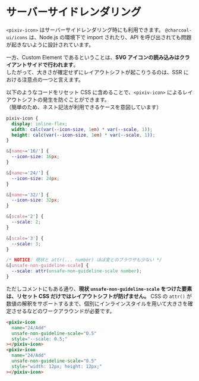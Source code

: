 
<Meta title="icons/SSR" />

# サーバーサイドレンダリング

`<pixiv-icon>` はサーバーサイドレンダリング時にも利用できます。
`@charcoal-ui/icons` は、Node.js の環境下で import されたり、API を呼び出されても問題が起きないように設計されています。

一方、Custom Element であるということは、**SVG アイコンの読み込みはクライアントサイドで行われます**。  
したがって、大きさが確定せずにレイアウトシフトが起こりうるのは、SSR における注意点の一つと言えます。

以下のようなコードをリセット CSS に含めることで、`<pixiv-icon>` によるレイアウトシフトの発生を防ぐことができます。  
（簡単のため、ネスト記法が利用できるケースを意図しています）

```css
pixiv-icon {
  display: inline-flex;
  width: calc(var(--icon-size, 1em) * var(--scale, 1));
  height: calc(var(--icon-size, 1em) * var(--scale, 1));
}

&[name~='16/'] {
  --icon-size: 16px;
}

&[name~='24/'] {
  --icon-size: 24px;
}

&[name~='32/'] {
  --icon-size: 32px;
}

&[scale='2'] {
  --scale: 2;
}

&[scale='3'] {
  --scale: 3;
}

/* NOTICE: 現状と attr(... number) ほぼ変とのブラウザも少ない */
&[unsafe-non-guideline-scale] {
  --scale: attr(unsafe-non-guideline-scale number);
}
```

ただしコメントにもある通り、**現状 `unsafe-non-guideline-scale` をつけた要素は、リセット CSS だけではレイアウトシフトが防げません。**
CSS の `attr()` が数値の解釈をサポートするまで、個別にインラインスタイルを用いて大きさを確定させるなどのワークアラウンドが必要です。

```html
<pixiv-icon
  name="24/Add"
  unsafe-non-guideline-scale="0.5"
  style="--scale: 0.5;"
></pixiv-icon>
<pixiv-icon
  name="24/Add"
  unsafe-non-guideline-scale="0.5"
  style="width: 12px; height: 12px;"
></pixiv-icon>
```
